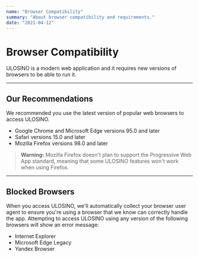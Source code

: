 ```yaml
---
name: "Browser Compatibility"
summary: "About browser compatibility and requirements."
date: "2021-04-12"
---
```


# Browser Compatibility

ULOSINO is a modern web application and it requires new versions of browsers to be able to run it.

---

## Our Recommendations

We recommended you use the latest version of popular web browsers to access ULOSINO.

- Google Chrome and Microsoft Edge versions 95.0 and later
- Safari versions 15.0 and later
- Mozilla Firefox versions 98.0 and later

> **Warning:** Mozilla Firefox doesn't plan to support the Progressive Web App standard, meaning that some ULOSINO features won't work when using Firefox.

---

## Blocked Browsers

When you access ULOSINO, we'll automatically collect your browser user agent to ensure you're using a browser that we know can correctly handle the app. Attempting to access ULOSINO using any version of the following browsers will show an error message:

- Internet Explorer
- Microsoft Edge Legacy
- Yandex Browser
